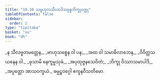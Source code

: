 ```yaml
---
title: "19.10 သမ္ဗဟုလသီလာဒိသမ္ပန္နဘိက္ခုဝတ္ထု"
tableOfContents: false
sidebar:
  order: 2
type: "tipitaka"
basket: "su"
book: "dh"
---
```



<DynamicBreadcrumb />

<Division number="271" book="dh">

<Paragraph number="292" type="verses" book="dh">
_န သီလဗ္ဗတမတ္တေန,_  
_ဗာဟုသစ္စေန ဝါ ပန;_  
_အထ ဝါ သမာဓိလာဘေန,_  
_ဝိဝိတ္တသယနေန ဝါ._  

</Paragraph>

</Division>
<Division number="272" book="dh">

<Paragraph number="293" type="verses" book="dh">
_ဖုသာမိ နေက္ခမ္မသုခံ,_  
_အပုထုဇ္ဇနသေဝိတံ;_  
_ဘိက္ခု ဝိဿာသမာပါဒိ,_  
_အပ္ပတ္တော အာသဝက္ခယံ._  


</Paragraph>
</Division>

<Paragraph number="294" type="center" book="dh">
ဓမ္မဋ္ဌဝဂ္ဂေါ ဧကူနဝီသတိမော.
</Paragraph>